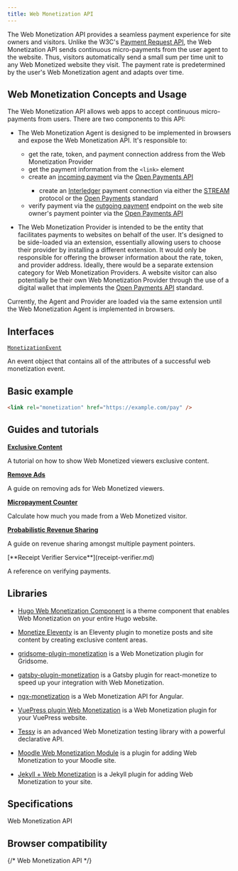 ```yaml
---
title: Web Monetization API
---
```



The Web Monetization API provides a seamless payment experience for site owners and visitors. Unlike the W3C's [Payment Request API](https://developer.mozilla.org/en-US/docs/Web/API/Payment_Request_API), the Web Monetization API sends continuous micro-payments from the user agent to the website. Thus, visitors automatically send a small sum per time unit to any Web Monetized website they visit. The payment rate is predetermined by the user's Web Monetization agent and adapts over time.

## Web Monetization Concepts and Usage

The Web Monetization API allows web apps to accept continuous micro-payments from users. There are two components to this API:

- The Web Monetization Agent is designed to be implemented in browsers and expose the Web Monetization API. It's responsible to:

  - get the rate, token, and payment connection address from the Web Monetization Provider
  - get the payment information from the `<link>` element
  - create an [incoming payment](https://docs.openpayments.guide/reference/create-incoming-payment) via the [Open Payments API](https://docs.openpayments.guide)
    <Hidden>
      - create an [Interledger](https://interledger.org/) payment connection via
      either the [STREAM](https://interledger.org/rfcs/0029-stream/) protocol or
      the [Open Payments](https://docs.openpayments.guide/) standard
    </Hidden>
  - verify payment via the [outgoing payment](https://docs.openpayments.guide/reference/create-outgoing-payment) endpoint on the web site owner's payment pointer via the [Open Payments API](https://docs.openpayments.guide)

- The Web Monetization Provider is intended to be the entity that facilitates payments to websites on behalf of the user. It's designed to be side-loaded via an extension, essentially allowing users to choose their provider by installing a different extension. It would only be responsible for offering the browser information about the rate, token, and provider address. Ideally, there would be a separate extension category for Web Monetization Providers. A website visitor can also potentially be their own Web Monetization Provider through the use of a digital wallet that implements the [Open Payments API](https://openpayments.guide) standard.

Currently, the Agent and Provider are loaded via the same extension until the Web Monetization Agent is implemented in browsers.

## Interfaces

[`MonetizationEvent`](monetization-event.md)

An event object that contains all of the attributes of a successful web monetization event.

## Basic example

```html
<link rel="monetization" href="https://example.com/pay" />
```

## Guides and tutorials

[**Exclusive Content**](exclusive-content.md)

A tutorial on how to show Web Monetized viewers exclusive content.

[**Remove Ads**](remove-ads.md)

A guide on removing ads for Web Monetized viewers.

[**Micropayment Counter**](counter.md)

Calculate how much you made from a Web Monetized visitor.

[**Probabilistic Revenue Sharing**](probabilistic-rev-sharing.md)

A guide on revenue sharing amongst multiple payment pointers.

<Hidden>
[**Receipt Verifier Service**](receipt-verifier.md)

A reference on verifying payments.

## Libraries

- [Hugo Web Monetization Component](https://github.com/sabineschaller/hugo-webmonetization-component) is a theme component that enables Web Monetization on your entire Hugo website.

- [Monetize Eleventy](https://github.com/DanCanetti/eleventy-plugin-monetization) is an Eleventy plugin to monetize posts and site content by creating exclusive content areas.

- [gridsome-plugin-monetization](https://github.com/Sergix/gridsome-plugin-monetization) is a Web Monetization plugin for Gridsome.

- [gatsby-plugin-monetization](https://github.com/mrmuhammadali/gatsby-plugin-monetization) is a Gatsby plugin for react-monetize to speed up your integration with Web Monetization.

- [ngx-monetization](https://github.com/CDDelta/ngx-monetization) is a Web Monetization API for Angular.

- [VuePress plugin Web Monetization](https://github.com/spekulatius/vuepress-plugin-web-monetization) is a Web Monetization plugin for your VuePress website.

- [Tessy](https://github.com/VladimirMikulic/tessy) is an advanced Web Monetization testing library with a powerful declarative API.

- [Moodle Web Monetization Module](https://github.com/andrewhancox/moodle-local_webmonetization) is a plugin for adding Web Monetization to your Moodle site.

- [Jekyll + Web Monetization](https://github.com/philnash/jekyll-web_monetization) is a Jekyll plugin for adding Web Monetization to your site.

</Hidden>

## Specifications

<Specifications>Web Monetization API</Specifications>

## Browser compatibility

{/* <BrowserCompat dataFileName="webmonetization">Web Monetization API</BrowserCompat> */}
